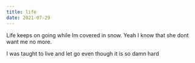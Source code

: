 ```yaml
---
title: life
date: 2021-07-29
---
```

Life keeps on going while Im covered in snow. Yeah I know that she dont want me no more.

I was taught to live and let go even though it is so damn hard



